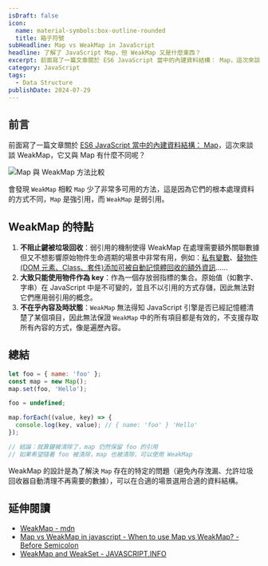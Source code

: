```yaml
---
isDraft: false
icon:
  name: material-symbols:box-outline-rounded
  title: 箱子符號
subHeadline: Map vs WeakMap in JavaScript
headline: 了解了 JavaScript Map，但 WeakMap 又是什麼東西？
excerpt: 前面寫了一篇文章關於 ES6 JavaScript 當中的內建資料結構： Map，這次來談談 WeakMap，它又與 Map 有什麼不同呢？會發現 WeakMap 相較 `Map` 少了非常多可用的方法，這是因為它們的根本處理資料的方式不同，Map 是強引用，而 WeakMap 是弱引用。
category: JavaScript
tags:
  - Data Structure
publishDate: 2024-07-29
---
```


## 前言

前面寫了一篇文章關於 [ES6 JavaScript 當中的內建資料結構： Map](https://www.webdong.dev/post/javascript-maps/)，這次來談談 WeakMap，它又與 Map 有什麼不同呢？

![Map 與 WeakMap 方法比較](map-vs-weakmap.webp 'WeakMap vs Map 方法比較')

會發現 `WeakMap` 相較 `Map` 少了非常多可用的方法，這是因為它們的根本處理資料的方式不同，`Map` 是強引用，而 `WeakMap` 是弱引用。

## WeakMap 的特點

1. **不阻止鍵被垃圾回收**：弱引用的機制使得 WeakMap 在處理需要額外關聯數據但又不想影響原始物件生命週期的場景中非常有用，例如：[私有變數](https://fitzgeraldnick.com/2014/01/13/hiding-implementation-details-with-e6-weakmaps.html)、[替物件(DOM 元素、Class、套件)添加可被自動記憶體回收的額外資訊](https://developer.mozilla.org/en-US/docs/Web/JavaScript/Reference/Global_Objects/WeakMap#associating_metadata)……
2. **大致只能使用物件作為 key**：作為一個存放弱指標的集合。原始值（如數字、字串）在 JavaScript 中是不可變的，並且不以引用的方式存儲，因此無法對它們應用弱引用的概念。
3. **不在乎內容及時狀態**：`WeakMap` 無法得知 JavaScript 引擎是否已經記憶體清楚了某個項目，因此無法保證 `WeakMap` 中的所有項目都是有效的，不支援存取所有內容的方式，像是遍歷內容。

## 總結

```js
let foo = { name: 'foo' };
const map = new Map();
map.set(foo, 'Hello');

foo = undefined;

map.forEach((value, key) => {
  console.log(key, value); // { name: 'foo' } 'Hello'
});

// 結論：就算鍵被清除了，map 仍然保留 foo 的引用
// 如果希望隨著 foo 被清除，map 也被清除，可以使用 WeakMap
```

WeakMap 的設計是為了解決 `Map` 存在的特定的問題（避免內存洩漏、允許垃圾回收器自動清理不再需要的數據），可以在合適的場景選用合適的資料結構。

## 延伸閱讀

- [WeakMap - mdn](https://developer.mozilla.org/en-US/docs/Web/JavaScript/Reference/Global_Objects/WeakMap)
- [Map vs WeakMap in javascript - When to use Map vs WeakMap? - Before Semicolon](https://www.youtube.com/watch?v=QYfZ_gXwxBs)
- [WeakMap and WeakSet - JAVASCRIPT.INFO](https://javascript.info/weakmap-weakset)
